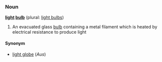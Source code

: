 === Noun ===
'''[[light]] [[bulb]]''' (plural: [[light bulbs]])

# An evacuated glass [[bulb]] containing a metal filament which is heated by electrical resistance to produce light

====Synonym====
*[[light globe]] (''Aus'')